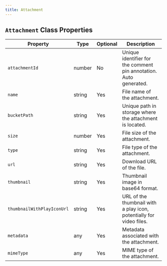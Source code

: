 ```yaml
---
title: Attachment
---
```





## `Attachment` Class Properties

| Property                   | Type    | Optional | Description |
|----------------------------|---------|----------|-------------|
| `attachmentId`             | number  | No       | Unique identifier for the comment pin annotation. Auto generated. |
| `name`                     | string  | Yes      | File name of the attachment. |
| `bucketPath`               | string  | Yes      | Unique path in storage where the attachment is located. |
| `size`                     | number  | Yes      | File size of the attachment. |
| `type`                     | string  | Yes      | File type of the attachment. |
| `url`                      | string  | Yes      | Download URL of the file. |
| `thumbnail`                | string  | Yes      | Thumbnail image in base64 format. |
| `thumbnailWithPlayIconUrl` | string  | Yes      | URL of the thumbnail with a play icon, potentially for video files. |
| `metadata`                 | any     | Yes      | Metadata associated with the attachment. |
| `mimeType`                 | any     | Yes      | MIME type of the attachment. |

